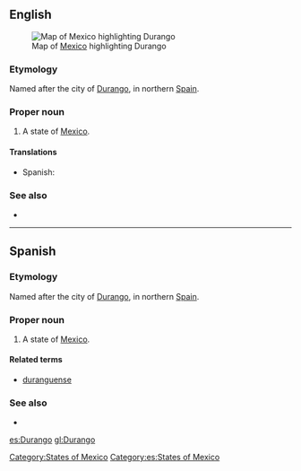 ==English==
[[File:Mexico map, MX-DUR.svg|thumb|Map of [[Mexico]] highlighting Durango]]
===Etymology===
Named after the city of [[w:Durango, Biscay|Durango]], in northern [[Spain]].

===Proper noun===
{{en-proper noun}}

# A state of [[Mexico]].

====Translations====
{{trans-top|state of Mexico}}
*Spanish: {{t|es|Durango|m}}
{{trans-mid}}
{{trans-bottom}}

===See also===
*{{pedialite}}

[[Category:States of Mexico]]

----

==Spanish==

===Etymology===
Named after the city of [[w:Durango, Biscay|Durango]], in northern [[Spain]].

===Proper noun===
{{es-proper noun|m}}

# A state of [[Mexico]].

====Related terms====
*[[duranguense]]

===See also===
* {{pedialite|lang=es}}

[[Category:es:States of Mexico]]

[[es:Durango]]
[[gl:Durango]]